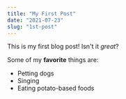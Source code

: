 ```yaml
---
title: "My First Post"
date: "2021-07-23"
slug: "1st-post"
---
```


This is my first blog post! Isn't it _great_?

Some of my **favorite** things are:

- Petting dogs
- Singing
- Eating potato-based foods
